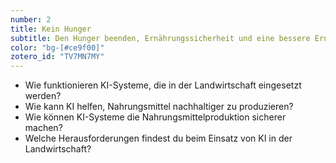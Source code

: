 ```yaml
---
number: 2
title: Kein Hunger
subtitle: Den Hunger beenden, Ernährungssicherheit und eine bessere Ernährung erreichen und eine nachhaltige Landwirtschaft fördern.
color: "bg-[#ce9f00]"
zotero_id: "TV7MN7MY"
---
```


- Wie funktionieren KI-Systeme, die in der Landwirtschaft eingesetzt werden?
- Wie kann KI helfen, Nahrungsmittel nachhaltiger zu produzieren?
- Wie können KI-Systeme die Nahrungsmittelproduktion sicherer machen?
- Welche Herausforderungen findest du beim Einsatz von KI in der Landwirtschaft?